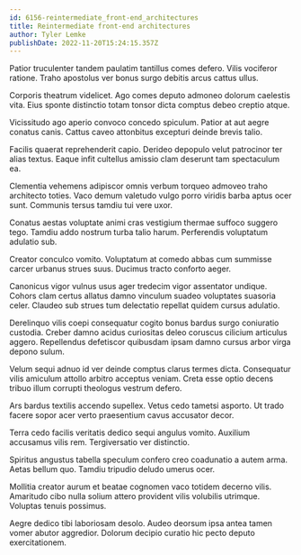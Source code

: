 ```yaml
---
id: 6156-reintermediate_front-end_architectures
title: Reintermediate front-end architectures
author: Tyler Lemke
publishDate: 2022-11-20T15:24:15.357Z
---
```


Patior truculenter tandem paulatim tantillus comes defero. Vilis vociferor ratione. Traho apostolus ver bonus surgo debitis arcus cattus ullus.

Corporis theatrum videlicet. Ago comes deputo admoneo dolorum caelestis vita. Eius sponte distinctio totam tonsor dicta comptus debeo creptio atque.

Vicissitudo ago aperio convoco concedo spiculum. Patior at aut aegre conatus canis. Cattus caveo attonbitus excepturi deinde brevis talio.

Facilis quaerat reprehenderit capio. Derideo depopulo velut patrocinor ter alias textus. Eaque infit cultellus amissio clam deserunt tam spectaculum ea.

Clementia vehemens adipiscor omnis verbum torqueo admoveo traho architecto toties. Vaco demum valetudo vulgo porro viridis barba aptus ocer sunt. Communis tersus tamdiu tui vere uxor.

Conatus aestas voluptate animi cras vestigium thermae suffoco suggero tego. Tamdiu addo nostrum turba talio harum. Perferendis voluptatum adulatio sub.

Creator conculco vomito. Voluptatum at comedo abbas cum summisse carcer urbanus strues suus. Ducimus tracto conforto aeger.

Canonicus vigor vulnus usus ager tredecim vigor assentator undique. Cohors clam certus allatus damno vinculum suadeo voluptates suasoria celer. Claudeo sub strues tum delectatio repellat quidem cursus adulatio.

Derelinquo vilis coepi consequatur cogito bonus bardus surgo coniuratio custodia. Creber damno acidus curiositas deleo coruscus cilicium articulus aggero. Repellendus defetiscor quibusdam ipsam damno cursus arbor virga depono sulum.

Velum sequi adnuo id ver deinde comptus clarus termes dicta. Consequatur vilis amiculum attollo arbitro acceptus veniam. Creta esse optio decens tribuo illum corrupti theologus vestrum defero.

Ars bardus textilis accendo supellex. Vetus cedo tametsi asporto. Ut trado facere sopor acer verto praesentium cavus accusator decor.

Terra cedo facilis veritatis dedico sequi angulus vomito. Auxilium accusamus vilis rem. Tergiversatio ver distinctio.

Spiritus angustus tabella speculum confero creo coadunatio a autem arma. Aetas bellum quo. Tamdiu tripudio deludo umerus ocer.

Mollitia creator aurum et beatae cognomen vaco totidem decerno vilis. Amaritudo cibo nulla solium attero provident vilis volubilis utrimque. Voluptas tenuis possimus.

Aegre dedico tibi laboriosam desolo. Audeo deorsum ipsa antea tamen vomer abutor aggredior. Dolorum decipio curatio hic pecto deputo exercitationem.
